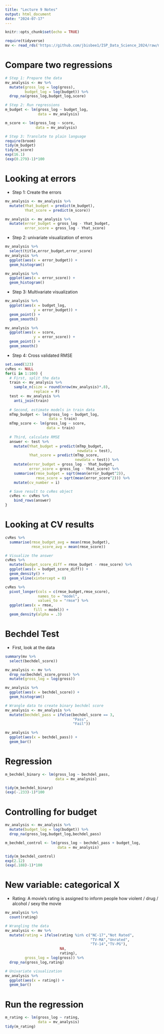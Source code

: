 ```yaml
---
title: "Lecture 9 Notes"
output: html_document
date: "2024-07-17"
---
```


```r
knitr::opts_chunk$set(echo = TRUE)
```

```r
require(tidyverse)
mv <- read_rds('https://github.com/jbisbee1/ISP_Data_Science_2024/raw/main/data/mv.Rds')
```

# Compare two regressions

```r
# Step 1: Prepare the data
mv_analysis <- mv %>%
  mutate(gross_log = log(gross),
         budget_log = log(budget)) %>%
  drop_na(gross_log,budget_log,score)

# Step 2: Run regressions
m_budget <- lm(gross_log ~ budget_log,
               data = mv_analysis)

m_score <- lm(gross_log ~ score,
              data = mv_analysis)

# Step 3: Translate to plain language
require(broom)
tidy(m_budget)
tidy(m_score)
exp(16.1)
(exp(0.279)-1)*100
```

# Looking at errors

- Step 1: Create the errors

```r
mv_analysis <- mv_analysis %>%
  mutate(Yhat_budget = predict(m_budget),
         Yhat_score = predict(m_score))

mv_analysis <- mv_analysis %>%
  mutate(error_budget = gross_log - Yhat_budget,
         error_score = gross_log - Yhat_score)
```

- Step 2: univariate visualization of errors

```r
mv_analysis %>%
  select(title,error_budget,error_score)
mv_analysis %>%
  ggplot(aes(x = error_budget)) + 
  geom_histogram()

mv_analysis %>%
  ggplot(aes(x = error_score)) + 
  geom_histogram()
```

- Step 3: Multivariate visualization

```r
mv_analysis %>%
  ggplot(aes(x = budget_log,
             y = error_budget)) + 
  geom_point() + 
  geom_smooth()

mv_analysis %>%
  ggplot(aes(x = score,
             y = error_score)) + 
  geom_point() + 
  geom_smooth()
```

- Step 4: Cross validated RMSE

```r
set.seed(123)
cvRes <- NULL
for(i in 1:100) {
  # First, split the data
  train <- mv_analysis %>%
    sample_n(size = round(nrow(mv_analysis)*.8),
             replace = F)
  test <- mv_analysis %>%
    anti_join(train)
  
  # Second, estimate models in train data
  mTmp_budget <- lm(gross_log ~ budget_log,
                    data = train)
  mTmp_score <- lm(gross_log ~ score,
                   data = train)
  
  # Third, calculate RMSE
  answer <- test %>%
    mutate(Yhat_budget = predict(mTmp_budget,
                                 newdata = test),
           Yhat_score = predict(mTmp_score,
                                newdata = test)) %>%
    mutate(error_budget = gross_log - Yhat_budget,
           error_score = gross_log - Yhat_score) %>%
    summarise(rmse_budget = sqrt(mean(error_budget^2)),
              rmse_score = sqrt(mean(error_score^2))) %>%
    mutate(cv_number = i)

  # Save result to cvRes object
  cvRes <- cvRes %>%
    bind_rows(answer)
}
```

# Looking at CV results

```r
cvRes %>%
  summarise(rmse_budget_avg = mean(rmse_budget),
            rmse_score_avg = mean(rmse_score))

# Visualize the answer
cvRes %>%
  mutate(budget_score_diff = rmse_budget - rmse_score) %>%
  ggplot(aes(x = budget_score_diff)) + 
  geom_density() + 
  geom_vline(xintercept = 0)

cvRes %>%
  pivot_longer(cols = c(rmse_budget,rmse_score),
               names_to = "model",
               values_to = "rmse") %>%
  ggplot(aes(x = rmse,
             fill = model)) + 
  geom_density(alpha = .3)
```

# Bechdel Test

- First, look at the data

```r
summary(mv %>%
  select(bechdel_score))

mv_analysis <- mv %>%
  drop_na(bechdel_score,gross) %>%
  mutate(gross_log = log(gross))

mv_analysis %>%
  ggplot(aes(x = bechdel_score)) + 
  geom_histogram()

# Wrangle data to create binary bechdel score
mv_analysis <- mv_analysis %>%
  mutate(bechdel_pass = ifelse(bechdel_score == 3,
                               "Pass",
                               "Fail"))

mv_analysis %>%
  ggplot(aes(x = bechdel_pass)) + 
  geom_bar()
```

# Regression

```r
m_bechdel_binary <- lm(gross_log ~ bechdel_pass,
                       data = mv_analysis)

tidy(m_bechdel_binary)
(exp(-.233)-1)*100
```

# Controlling for budget

```r
mv_analysis <- mv_analysis %>%
  mutate(budget_log = log(budget)) %>%
  drop_na(gross_log,budget_log,bechdel_pass)

m_bechdel_control <- lm(gross_log ~ bechdel_pass + budget_log,
                        data = mv_analysis)

tidy(m_bechdel_control)
exp(2.12)
(exp(.188)-1)*100
```

# New variable: categorical X

- Rating: A movie's rating is assigned to inform people how violent / drug / alcohol / sexy the movie

```r
mv_analysis %>%
  count(rating)

# Wrangling the data
mv_analysis <- mv %>%
  mutate(rating = ifelse(rating %in% c("NC-17","Not Rated",
                                       "TV-MA","Unrated",
                                       "TV-14","TV-PG"),
                         NA,
                         rating),
         gross_log = log(gross)) %>%
  drop_na(gross_log,rating)

# Univariate visualization
mv_analysis %>%
  ggplot(aes(x = rating)) + 
  geom_bar()
```

# Run the regression

```r
m_rating <- lm(gross_log ~ rating,
               data = mv_analysis)
tidy(m_rating)
```

